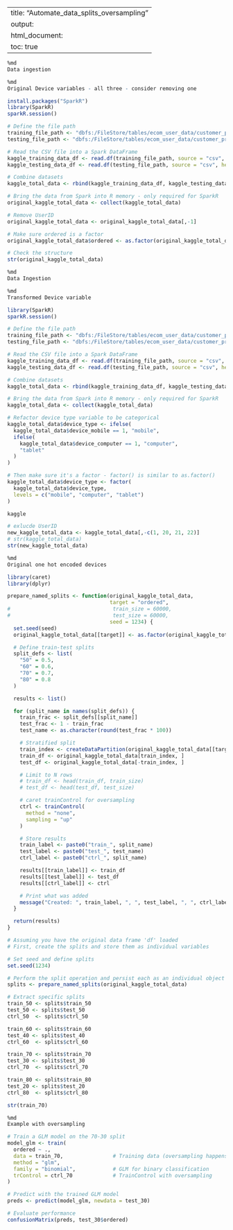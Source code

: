 
---
title: "Automate_data_splits_oversampling"
output:
  html_document:
    toc: true
---


```r
%md
Data ingestion
```


```r
%md
Original Device variables - all three - consider removing one
```


```r
install.packages("SparkR")
library(SparkR)
sparkR.session()

# Define the file path
training_file_path <- "dbfs:/FileStore/tables/ecom_user_data/customer_propensity_training_sample.csv"
testing_file_path <- "dbfs:/FileStore/tables/ecom_user_data/customer_propensity_testing_sample.csv"

# Read the CSV file into a Spark DataFrame
kaggle_training_data_df <- read.df(training_file_path, source = "csv", header = "true", inferSchema = "true")
kaggle_testing_data_df <- read.df(testing_file_path, source = "csv", header = "true", inferSchema = "true")

# Combine datasets
kaggle_total_data <- rbind(kaggle_training_data_df, kaggle_testing_data_df)

# Bring the data from Spark into R memory - only required for SparkR
original_kaggle_total_data <- collect(kaggle_total_data)

# Remove UserID
original_kaggle_total_data <- original_kaggle_total_data[,-1]

# Make sure ordered is a factor
original_kaggle_total_data$ordered <- as.factor(original_kaggle_total_data$ordered)

# Check the structure
str(original_kaggle_total_data) 
```


```r
%md
Data Ingestion
```


```r
%md
Transformed Device variable
```


```r
library(SparkR)
sparkR.session()

# Define the file path
training_file_path <- "dbfs:/FileStore/tables/ecom_user_data/customer_propensity_training_sample.csv"
testing_file_path <- "dbfs:/FileStore/tables/ecom_user_data/customer_propensity_testing_sample.csv"

# Read the CSV file into a Spark DataFrame
kaggle_training_data_df <- read.df(training_file_path, source = "csv", header = "true", inferSchema = "true")
kaggle_testing_data_df <- read.df(testing_file_path, source = "csv", header = "true", inferSchema = "true")

# Combine datasets
kaggle_total_data <- rbind(kaggle_training_data_df, kaggle_testing_data_df)

# Bring the data from Spark into R memory - only required for SparkR
kaggle_total_data <- collect(kaggle_total_data)

# Refactor device type variable to be categorical
kaggle_total_data$device_type <- ifelse(
  kaggle_total_data$device_mobile == 1, "mobile",
  ifelse(
    kaggle_total_data$device_computer == 1, "computer",
    "tablet"
  )
)

# Then make sure it's a factor - factor() is similar to as.factor()
kaggle_total_data$device_type <- factor(
  kaggle_total_data$device_type,
  levels = c("mobile", "computer", "tablet")
)

kaggle

# exlucde UserID
new_kaggle_total_data <- kaggle_total_data[,-c(1, 20, 21, 22)]
# str(kaggle_total_data)
str(new_kaggle_total_data)
```


```r
%md
Original one hot encoded devices
```


```r
library(caret)
library(dplyr)

prepare_named_splits <- function(original_kaggle_total_data, 
                                 target = "ordered",
#                                 train_size = 60000,
#                                 test_size = 60000,
                                 seed = 1234) {
  set.seed(seed)
  original_kaggle_total_data[[target]] <- as.factor(original_kaggle_total_data[[target]])

  # Define train-test splits
  split_defs <- list(
    "50" = 0.5,
    "60" = 0.6,
    "70" = 0.7,
    "80" = 0.8
  )

  results <- list()

  for (split_name in names(split_defs)) {
    train_frac <- split_defs[[split_name]]
    test_frac <- 1 - train_frac
    test_name <- as.character(round(test_frac * 100))

    # Stratified split
    train_index <- createDataPartition(original_kaggle_total_data[[target]], p = train_frac, list = FALSE)
    train_df <- original_kaggle_total_data[train_index, ]
    test_df <- original_kaggle_total_data[-train_index, ]

    # Limit to N rows
    # train_df <- head(train_df, train_size)
    # test_df <- head(test_df, test_size)

    # caret trainControl for oversampling
    ctrl <- trainControl(
      method = "none",
      sampling = "up"
    )

    # Store results
    train_label <- paste0("train_", split_name)
    test_label <- paste0("test_", test_name)
    ctrl_label <- paste0("ctrl_", split_name)

    results[[train_label]] <- train_df
    results[[test_label]] <- test_df
    results[[ctrl_label]] <- ctrl

    # Print what was added
    message("Created: ", train_label, ", ", test_label, ", ", ctrl_label)
  }

  return(results)
}

# Assuming you have the original data frame 'df' loaded
# First, create the splits and store them as individual variables

# Set seed and define splits
set.seed(1234)

# Perform the split operation and persist each as an individual object
splits <- prepare_named_splits(original_kaggle_total_data)

# Extract specific splits
train_50 <- splits$train_50
test_50 <- splits$test_50
ctrl_50  <- splits$ctrl_50

train_60 <- splits$train_60
test_40 <- splits$test_40
ctrl_60  <- splits$ctrl_60

train_70 <- splits$train_70
test_30 <- splits$test_30
ctrl_70  <- splits$ctrl_70

train_80 <- splits$train_80
test_20 <- splits$test_20
ctrl_80  <- splits$ctrl_80
```


```r
str(train_70)
```


```r
%md
Example with oversampling
```


```r

# Train a GLM model on the 70-30 split
model_glm <- train(
  ordered ~ ., 
  data = train_70,                # Training data (oversampling happens inside)
  method = "glm", 
  family = "binomial",            # GLM for binary classification
  trControl = ctrl_70             # TrainControl with oversampling
)

# Predict with the trained GLM model
preds <- predict(model_glm, newdata = test_30)

# Evaluate performance
confusionMatrix(preds, test_30$ordered)

```
